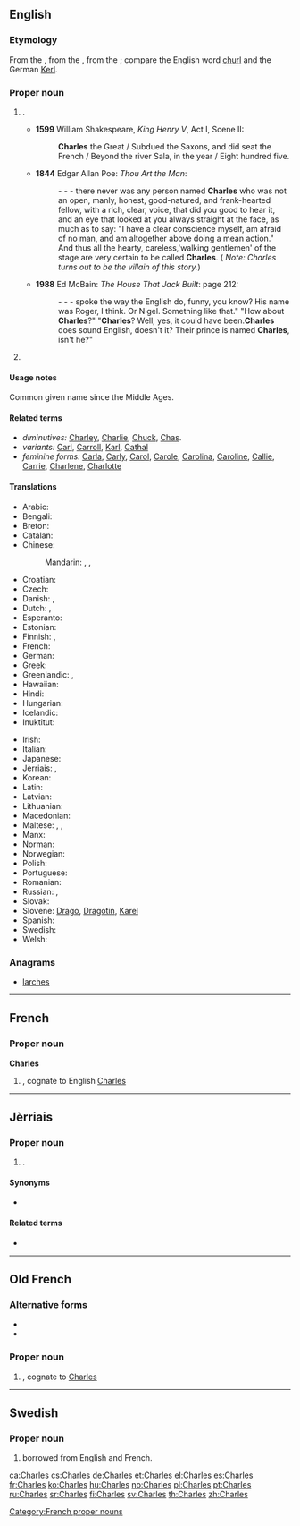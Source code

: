 {{also|charles}}
==English==

===Etymology===
From the {{etyl|fr}} {{term|Charles|lang=fr}}, from the {{etyl|goh}} {{term|Karl|lang=goh}}, from the {{proto|gem-pro|karlaz|person, free man}}; compare the English word [[churl]] and the German [[Kerl]].

===Proper noun===
{{en-proper noun}}

# {{given name|male|from=Germanic}}.
#* '''1599''' William Shakespeare, ''King Henry V'', Act I, Scene II:
#*: '''Charles''' the Great / Subdued the Saxons, and did seat the French / Beyond the river Sala, in the year / Eight hundred five.
#* '''1844''' Edgar Allan Poe: ''Thou Art the Man'':
#*: - - - there never was any person named '''Charles''' who was not an open, manly, honest, good-natured, and frank-hearted fellow, with a rich, clear, voice, that did you good to hear it, and an eye that looked at you always straight at the face, as much as to say: "I have a clear conscience myself, am afraid of no man, and am altogether above doing a mean action." And thus all the hearty, careless,'walking gentlemen' of the stage are very certain to be called '''Charles'''. ( ''Note: Charles turns out to be the villain of this story.'')
#* '''1988''' Ed McBain: ''The House That Jack Built'': page 212:
#*: - - - spoke the way the English do, funny, you know? His name was Roger, I think. Or Nigel. Something like that."  "How about '''Charles'''?"  "'''Charles'''? Well, yes, it could have been.'''Charles''' does sound English, doesn't it? Their prince is named '''Charles''', isn't he?"
# {{surname|patronymic|from=given names}}

====Usage notes====
Common given name since the Middle Ages.

====Related terms====
* ''diminutives:'' [[Charley]], [[Charlie]], [[Chuck]], [[Chas]].
* ''variants:'' [[Carl]], [[Carroll]], [[Karl]], [[Cathal]]
* ''feminine forms:'' [[Carla]], [[Carly]], [[Carol]], [[Carole]], [[Carolina]], [[Caroline]], [[Callie]], [[Carrie]], [[Charlene]], [[Charlotte]]

====Translations====
{{trans-top|given name}}
* Arabic: {{t|ar|تشارلز|m|tr=tšārlz|sc=Arab}}
* Bengali: {{t-|bn|চার্লস|tr=charlôs}}
* Breton: {{t+|br|Charlez|m|xs=Breton}}
* Catalan: {{t+|ca|Carles|m}}
* Chinese:
*: Mandarin: {{t|cmn|查理|tr=Chálǐ|sc=Hani}}, {{t|cmn|查爾斯|sc=Hani}}, {{t|cmn|查尔斯|tr=Chá'ěrsī|sc=Hani}}
* Croatian: {{t-|hr|Charles|m}}
* Czech: {{t+|cs|Karel|m}}
* Danish: {{t-|da|Karl}}, {{t-|da|Carl|alt=Carl }}
* Dutch: {{t+|nl|Karel|m}}, {{t-|nl|Charel}}
* Esperanto: {{t-|eo|Karlo|xs=Esperanto}}
* Estonian: {{t-|et|Kaarel}}
* Finnish: {{t+|fi|Kaarle}}, {{t+|fi|Kaarlo}}
* French: {{t+|fr|Charles}}
* German: {{t+|de|Karl}}
* Greek: {{t+|el|Κάρολος|m|tr=Károlos|sc=Grek}}
* Greenlandic: {{t-|kl|Kaali}}, {{t-|kl|Kaarali}}
* Hawaiian: {{tø|haw|Kale}}
* Hindi: {{t|hi|चार्ल्स|tr=cārls|sc=Deva}}
* Hungarian: {{t+|hu|Károly}}
* Icelandic: {{t+|is|Karl}}
* Inuktitut: {{t|iu|ᑦᓴᕐᓕᔅ|tr=Tsarlis|sc=Cans}}
{{trans-mid}}
* Irish: {{t-|ga|Séarlas|m|xs=Irish}}
* Italian: {{t+|it|Carlo|m}}
* Japanese: {{t|ja|チャールズ|tr=Chāruzu|sc=Jpan}}
* Jèrriais: {{tø|roa-jer|Charles|m}}, {{tø|roa-jer|Charlot|m}}
* Korean: {{t|ko|찰스|tr=Chalseu|sc=Kore}}
* Latin: {{t+|la|Carolus}}
* Latvian: {{t-|lv|Kārlis|m}}
* Lithuanian: {{t-|lt|Karolis|m}}
* Macedonian: {{t-|mk|Чарлс|m|tr=Charls}}
* Maltese: {{t-|mt|Karlu|m|xs=Maltese}}, {{t-|mt|Karmenu|m|xs=Maltese}}, {{t-|mt|Karmena|f|xs=Maltese}}
* Manx: {{t-|gv|Çhalse|m|xs=Manx}}
* Norman: {{tø|roa-nor|Charlot|m}}
* Norwegian: {{t+|no|Karl}}
* Polish: {{t+|pl|Karol|m}}
* Portuguese: {{t+|pt|Carlos|m}}
* Romanian: {{t-|ro|Carol}}
* Russian: {{t-|ru|Карл|m|tr=Karl}}, {{t|ru|Чарльз|m|tr=Čarlʹz|sc=Cyrl}} {{qualifier|transliteration}}
* Slovak: {{t-|sk|Karol|m}}
* Slovene: [[Drago]], [[Dragotin]], [[Karel]]
* Spanish: {{t+|es|Carlos|m}}
* Swedish: {{t+|sv|Karl}}
* Welsh: {{t-|cy|Siarl|m}}
{{trans-bottom}}

===Anagrams===
* [[larches#English|larches]]

----

==French==

===Proper noun===
'''Charles''' {{m}}

# {{given name|male|lang=fr}}, cognate to English [[Charles#English|Charles]]

[[Category:French proper nouns]]

----

==Jèrriais==

===Proper noun===
{{roa-jer-proper noun|m}}

# {{given name|male|lang=roa-jer}}.

====Synonyms====
* {{l|roa-jer|Charlot}}

====Related terms====
* {{l|roa-jer|Tchèrli}}

----

==Old French==

===Alternative forms===
* {{l|fro|Carles}}
* {{l|fro|Karles}}

===Proper noun===
{{fro-proper noun|m|Charles}}

# {{given name|male|lang=fro}}, cognate to {{etyl|en|-}} [[Charles#English|Charles]]

----

==Swedish==

===Proper noun===
{{head|sv|proper noun}}

# {{given name|male|lang=sv}} borrowed from English and French.

[[ca:Charles]]
[[cs:Charles]]
[[de:Charles]]
[[et:Charles]]
[[el:Charles]]
[[es:Charles]]
[[fr:Charles]]
[[ko:Charles]]
[[hu:Charles]]
[[no:Charles]]
[[pl:Charles]]
[[pt:Charles]]
[[ru:Charles]]
[[sr:Charles]]
[[fi:Charles]]
[[sv:Charles]]
[[th:Charles]]
[[zh:Charles]]